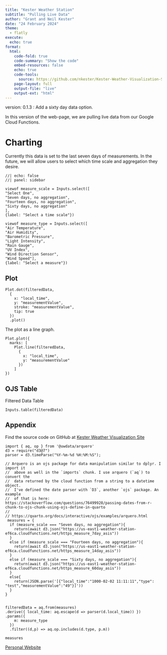 ```yaml
---
title: "Kester Weather Station"
subtitle: "Pulling Live Data"
author: "Grant and Neil Kester"
date: "24 February 2024"
theme: 
  - flatly
execute: 
  echo: true
format: 
  html:
    code-fold: true
    code-summary: "Show the code"
    embed-resources: false
    echo: true
    code-tools: 
      source: https://github.com/nkester/Kester-Weather-Visualization-Site
    page-layout: full
    output-file: "live"
    output-ext: "html"
---
```


version: 0.1.3 : Add a sixty day data option.

In this version of the web-page, we are pulling live data from our Google Cloud Functions.


# Charting

Currently this data is set to the last seven days of measurements. In the future, we will allow users to select which time scale and aggregation they desire.

```ojs
//| echo: false
//| panel: sidebar

viewof measure_scale = Inputs.select([
"Select One",
"Seven days, no aggregation",
"Fourteen days, no aggregation",
"Sixty days, no aggregation"
],
{label: "Select a time scale"})

viewof measure_type = Inputs.select([
"Air Temperature",
"Air Humidity",
"Barometric Pressure",
"Light Intensity",
"Rain Gauge",
"UV Index",
"Wind Direction Sensor",
"Wind Speed"], 
{label: "Select a measure"})

```

:::{.panel-tabset}  

## Plot

```ojs
Plot.dot(filteredData,
  {
    x: "local_time",
    y: "measurementValue", 
    stroke: "measurementValue",
    tip: true
  })
  .plot()
```


The plot as a line graph.


```ojs
Plot.plot({
  marks: [
    Plot.line(filteredData, 
      {
        x: "local_time",
        y: "measurementValue"
      })
    ]
})
```

## OJS Table

Filtered Data Table  

```ojs
Inputs.table(filteredData)
```  

:::



## Appendix

Find the source code on GitHub at [Kester Weather Visualization Site](https://github.com/nkester/Kester-Weather-Visualization-Site)


```ojs

import { aq, op } from '@uwdata/arquero'
d3 = require("d3@7")
parser = d3.timeParse("%Y-%m-%d %H:%M:%S");
```

```ojs

// Arquero is an ojs package for data manipulation similar to dplyr. I import it
//  above as well in the `imports` chunk. I use arquero (`aq`) to convert the 
//  data returned by the cloud function from a string to a datetime object.
//  I've defined the date parser with `D3`, another `ojs` package. An example
//  of that is here: https://stackoverflow.com/questions/76499928/passing-dates-from-r-chunk-to-ojs-chunk-using-ojs-define-in-quarto  
//  
// https://quarto.org/docs/interactive/ojs/examples/arquero.html
 measures = {
  if (measure_scale === "Seven days, no aggregation"){
    return(await d3.json("https://us-east1-weather-station-ef6ca.cloudfunctions.net/https_measure_7day_asis"))
  }
  else if (measure_scale === "Fourteen days, no aggregation"){
    return(await d3.json("https://us-east1-weather-station-ef6ca.cloudfunctions.net/https_measure_14day_asis"))
  }
  else if (measure_scale === "Sixty days, no aggregation"){
    return(await d3.json("https://us-east1-weather-station-ef6ca.cloudfunctions.net/https_measure_60day_asis"))
  }
  else{
    return(JSON.parse('[{"local_time":"1000-02-02 11:11:11","type": "test","measurementValue":"49"}]'))
  }
}
 

filteredData = aq.from(measures)
.derive({ local_time: aq.escape(d => parser(d.local_time)) })
.params({
    m: measure_type
  })
  .filter((d,p) => aq.op.includes(d.type, p.m))

```

```ojs
measures
```

[Personal Website](https://www.about.nkester.com)